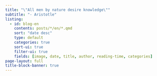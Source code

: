```yaml
---
title: "\"All men by nature desire knowledge\""
subtitle: "- Aristotle"
listing:
  - id: blog-en
    contents: posts/*/en/*.qmd
    sort: "date desc"
    type: default
    categories: true
    sort-ui: true
    filter-ui: true
    fields: [image, date, title, author, reading-time, categories]
page-layout: full
title-block-banner: true
---
```


::: {#blog-en}
:::
